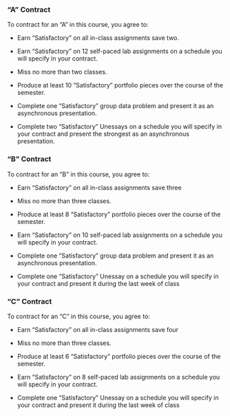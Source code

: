 ### "A" Contract

To contract for an "A" in this course, you agree to:

- Earn "Satisfactory" on all in-class assignments save two.

- Earn "Satisfactory" on 12 self-paced lab assignments on a schedule you will specify in your contract.

- Miss no more than two classes.

- Produce at least 10 "Satisfactory" portfolio pieces over the course of the semester. 

- Complete one "Satisfactory" group data problem and present it as an asynchronous presentation.

- Complete two "Satisfactory" Unessays on a schedule you will specify in your contract and present the strongest as an asynchronous presentation.


### "B" Contract
To contract for an "B" in this course, you agree to:

- Earn "Satisfactory" on all in-class assignments save three

- Miss no more than three classes.

- Produce at least 8 "Satisfactory" portfolio pieces over the course of the semester. 

- Earn "Satisfactory" on 10 self-paced lab assignments on a schedule you will specify in your contract.

- Complete one "Satisfactory" group data problem and present it as an asynchronous presentation.

- Complete one "Satisfactory" Unessay on a schedule you will specify in your contract and present it during the last week of class


### "C" Contract

To contract for an "C" in this course, you agree to:

- Earn "Satisfactory" on all in-class assignments save four

- Miss no more than three classes.

- Produce at least 6 "Satisfactory" portfolio pieces over the course of the semester.

- Earn "Satisfactory" on 8 self-paced lab assignments on a schedule you will specify in your contract.

- Complete one "Satisfactory" Unessay on a schedule you will specify in your contract and present it during the last week of class



